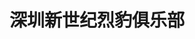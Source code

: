 ---
title: "深圳新世纪烈豹俱乐部"
description: "百度百科

深圳新世纪烈豹篮球俱乐部（现名深圳马可波罗队）是中国男子篮球职业联赛（CBA）的重要成员，以下是其发展历程及关键信息的梳理：

成立与早期发展
2003 年：俱乐部前身东莞新世纪篮球俱乐部成立，同年获全国篮球乙级联赛季军。

2005 年：以东莞队名义夺得全国男子篮球联赛（NBL）冠军，并成功晋级 CBA 联赛。

CBA 征程
2005-06 赛季：首次征战 CBA，常规赛南区第 8 名，无缘季后赛。

2007-08 赛季：首次闯入 CBA 季后赛，最终半决赛负于广东宏远。

2010-11 赛季：澳大利亚名帅布莱恩・戈尔执教，率队再进半决赛，仍不敌广东宏远。

2015-16 赛季：主场迁至深圳，更名为深圳马可波罗队。

2018-19 赛季：第三次晋级半决赛，负于广东队。

2019-20 赛季：受疫情影响以全华班出战，常规赛第 13 名，无缘季后赛。

2022-23 赛季：因上海队被取消资格晋级半决赛，最终负于浙江稠州银行。

近期动态
2024 年 6 月：前国手周鹏出任球队主教练兼球员，成为 CBA 历史首位 “球员兼主帅”。

2024 年 10 月：2024-25 赛季 CBA 常规赛第三轮起，主场迁至深圳市体育中心体育馆。"
---